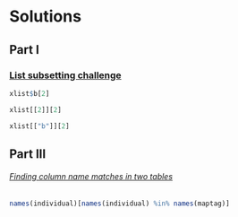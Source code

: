 # Solutions

## Part I

### [List subsetting challenge](#chlg-list-subset){#csol-list-subset}

```r
xlist$b[2]
```
```r
xlist[[2]][2]
```
```r
xlist[["b"]][2]
```


## Part III

###### [Finding column name matches in two tables](#chlg-col-matches){#csol-col-matches}

```r
names(individual)[names(individual) %in% names(maptag)]
```
